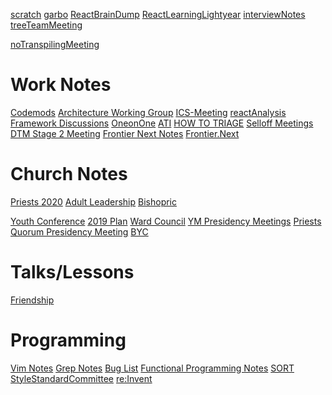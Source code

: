 [[scratch]]
[[garbo]]
[[ReactBrainDump]]
[[ReactLearningLightyear]]
[[interviewNotes]]
[[treeTeamMeeting]]

[[noTranspilingMeeting]]

= Work Notes =
[[Codemods]]
[[Architecture Working Group]]
[[ICS-Meeting]]
[[reactAnalysis]]
[[Framework Discussions]]
[[OneonOne]]
[[ATI]]
[[HOW TO TRIAGE]]
[[Selloff Meetings]]
[[DTM Stage 2 Meeting]]
[[Frontier Next Notes]]
[[Frontier.Next]]

= Church Notes =
[[Priests 2020]]
[[Adult Leadership]]
[[Bishopric]]

[[Youth Conference]]
[[2019 Plan]]
[[Ward Council]]
[[YM Presidency Meetings]]
[[Priests Quorum Presidency Meeting]]
[[BYC]]

= Talks/Lessons =
[[Friendship]]

= Programming =
[[Vim Notes]]
[[Grep Notes]]
[[Bug List]]
[[Functional Programming Notes]]
[[SORT]]
[[StyleStandardCommittee]]
[[re:Invent]]
